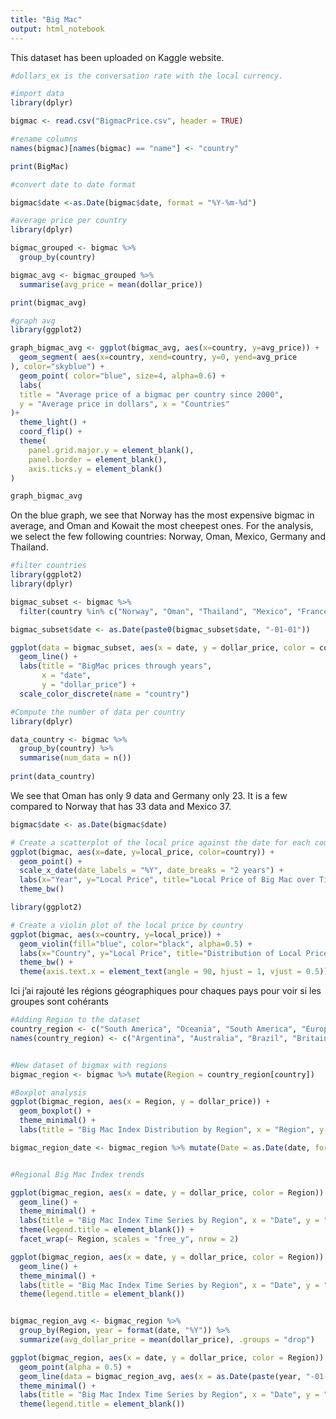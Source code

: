 ```yaml
---
title: "Big Mac"
output: html_notebook
---
```


This dataset has been uploaded on Kaggle website. 

```r
#dollars_ex is the conversation rate with the local currency. 

#import data
library(dplyr)

bigmac <- read.csv("BigmacPrice.csv", header = TRUE)

#rename columns
names(bigmac)[names(bigmac) == "name"] <- "country"

print(BigMac)

#convert date to date format 

bigmac$date <-as.Date(bigmac$date, format = "%Y-%m-%d")

#average price per country
library(dplyr)

bigmac_grouped <- bigmac %>%
  group_by(country)

bigmac_avg <- bigmac_grouped %>%
  summarise(avg_price = mean(dollar_price))

print(bigmac_avg)

#graph avg
library(ggplot2)

graph_bigmac_avg <- ggplot(bigmac_avg, aes(x=country, y=avg_price)) +
  geom_segment( aes(x=country, xend=country, y=0, yend=avg_price
), color="skyblue") +
  geom_point( color="blue", size=4, alpha=0.6) +
  labs(
  title = "Average price of a bigmac per country since 2000",
  y = "Average price in dollars", x = "Countries"
)+
  theme_light() +
  coord_flip() +
  theme(
    panel.grid.major.y = element_blank(),
    panel.border = element_blank(),
    axis.ticks.y = element_blank() 
)

graph_bigmac_avg
```

On the blue graph, we see that Norway has the most expensive bigmac in average, and Oman and Kowait the most cheepest ones. 
For the analysis, we select the few following countries: Norway, Oman, Mexico, Germany and Thailand. 

```r
#filter countries
library(ggplot2)
library(dplyr)

bigmac_subset <- bigmac %>% 
  filter(country %in% c("Norway", "Oman", "Thailand", "Mexico", "France"))

bigmac_subset$date <- as.Date(paste0(bigmac_subset$date, "-01-01"))

ggplot(data = bigmac_subset, aes(x = date, y = dollar_price, color = country)) +
  geom_line() +
  labs(title = "BigMac prices through years",
       x = "date",
       y = "dollar_price") +
  scale_color_discrete(name = "country")

#Compute the number of data per country
library(dplyr)

data_country <- bigmac %>% 
  group_by(country) %>% 
  summarise(num_data = n())
  
print(data_country)
```
We see that Oman has only 9 data and Germany only 23. It is a few compared to Norway that has 33 data and Mexico 37. 

```r
bigmac$date <- as.Date(bigmac$date)

# Create a scatterplot of the local price against the date for each country
ggplot(bigmac, aes(x=date, y=local_price, color=country)) + 
  geom_point() + 
  scale_x_date(date_labels = "%Y", date_breaks = "2 years") +
  labs(x="Year", y="Local Price", title="Local Price of Big Mac over Time by Country") +
  theme_bw()
```

```r
library(ggplot2)

# Create a violin plot of the local price by country
ggplot(bigmac, aes(x=country, y=local_price)) +
  geom_violin(fill="blue", color="black", alpha=0.5) +
  labs(x="Country", y="Local Price", title="Distribution of Local Price of Big Mac by Country") +
  theme_bw() +
  theme(axis.text.x = element_text(angle = 90, hjust = 1, vjust = 0.5))

```

Ici j'ai rajouté les régions géographiques pour chaques pays pour voir si les groupes sont cohérants
```r

#Adding Region to the dataset
country_region <- c("South America", "Oceania", "South America", "Europe", "North America", "South America", "Asia", "Europe", "Europe", "Europe", "Asia", "Europe", "Asia", "Asia", "Asia", "Asia", "North America", "Oceania", "Europe", "Europe", "Asia", "Africa", "Asia", "Europe", "Europe", "Asia", "Asia", "North America", "Asia", "Europe", "South America", "Europe", "South America", "Africa", "South America", "Central America", "Asia", "Asia", "Asia", "Europe", "South America", "Asia", "Europe", "Europe", "Europe", "Europe", "Europe", "Europe", "Europe", "Asia", "Europe", "Europe", "Europe", "Europe", "Europe", "Europe", "Asia", "Asia", "Asia", "Asia", "Europe", "Central America", "Central America", "Asia", "Asia", "Europe", "Asia", "Europe", "Asia", "Central America", "Asia", "Asia", "Europe", "Europe", "Europe", "Asia")
names(country_region) <- c("Argentina", "Australia", "Brazil", "Britain", "Canada", "Chile", "China", "Czech Republic", "Denmark", "Euro area", "Hong Kong", "Hungary", "Indonesia", "Israel", "Japan", "Malaysia", "Mexico", "New Zealand", "Poland", "Russia", "Singapore", "South Africa", "South Korea", "Sweden", "Switzerland", "Taiwan", "Thailand", "United States", "Philippines", "Norway", "Peru", "Turkey", "Venezuela", "Egypt", "Colombia", "Costa Rica", "Pakistan", "Saudi Arabia", "Sri Lanka", "Ukraine", "Uruguay", "UAE", "Austria", "Belgium", "Estonia", "Finland", "France", "Germany", "Greece", "India", "Ireland", "Italy", "Netherlands", "Portugal", "Spain", "Lithuania", "Vietnam", "Azerbaijan", "Bahrain", "Croatia", "Guatemala", "Honduras", "Jordan", "Kuwait", "Latvia", "Lebanon", "Moldova", "Nicaragua", "Oman", "Qatar", "Romania", "Slovakia", "Slovenia", "United Arab Emirates")


#New dataset of bigmax with regions
bigmac_region <- bigmac %>% mutate(Region = country_region[country])

#Boxplot analysis
ggplot(bigmac_region, aes(x = Region, y = dollar_price)) +
  geom_boxplot() +
  theme_minimal() +
  labs(title = "Big Mac Index Distribution by Region", x = "Region", y = "Big Mac Index")

bigmac_region_date <- bigmac_region %>% mutate(Date = as.Date(date, format = "%Y-%m-%d"))


#Regional Big Mac Index trends

ggplot(bigmac_region, aes(x = date, y = dollar_price, color = Region)) +
  geom_line() +
  theme_minimal() +
  labs(title = "Big Mac Index Time Series by Region", x = "Date", y = "Big Mac Index") +
  theme(legend.title = element_blank()) +
  facet_wrap(~ Region, scales = "free_y", nrow = 2)

ggplot(bigmac_region, aes(x = date, y = dollar_price, color = Region)) +
  geom_line() +
  theme_minimal() +
  labs(title = "Big Mac Index Time Series by Region", x = "Date", y = "Big Mac Index") +
  theme(legend.title = element_blank())



```

```r
bigmac_region_avg <- bigmac_region %>%
  group_by(Region, year = format(date, "%Y")) %>%
  summarize(avg_dollar_price = mean(dollar_price), .groups = "drop")

ggplot(bigmac_region, aes(x = date, y = dollar_price, color = Region)) +
  geom_point(alpha = 0.5) +
  geom_line(data = bigmac_region_avg, aes(x = as.Date(paste(year, "-01-01", sep = ""), format = "%Y-%m-%d"), y = avg_dollar_price), size = 1.5) +
  theme_minimal() +
  labs(title = "Big Mac Index Time Series by Region", x = "Date", y = "Big Mac Index") +
  theme(legend.title = element_blank())
```

